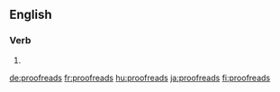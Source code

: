 ==English==

===Verb===
{{head|en|verb form}}

# {{en-third-person singular of|proofread}}

[[de:proofreads]]
[[fr:proofreads]]
[[hu:proofreads]]
[[ja:proofreads]]
[[fi:proofreads]]